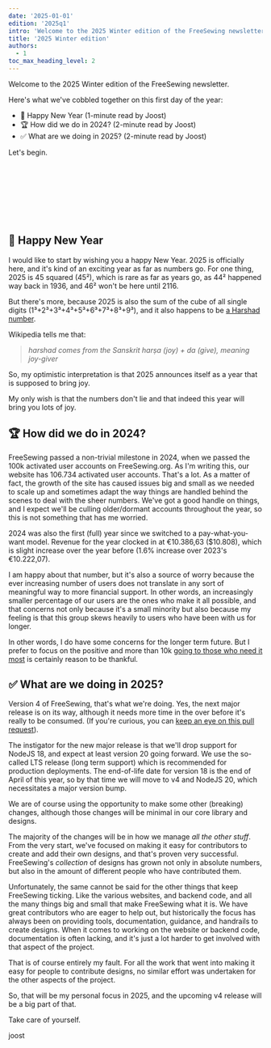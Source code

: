 ```yaml
---
date: '2025-01-01'
edition: '2025q1'
intro: 'Welcome to the 2025 Winter edition of the FreeSewing newsletter.'
title: '2025 Winter edition'
authors:
  - 1
toc_max_heading_level: 2
---
```


Welcome to the 2025 Winter edition of the FreeSewing newsletter.

Here's what we've cobbled together on this first day of the year:

- 🎉 Happy New Year (1-minute read by Joost)
- 🏆 How did we do in 2024? (2-minute read by Joost)
- ✅ What are we doing in 2025? (2-minute read by Joost)

<!-- truncate -->

Let's begin.

&nbsp;

&nbsp;

&nbsp;

&nbsp;

## 🎉  Happy New Year

I would like to start by wishing you a happy New Year. 2025 is officially here,
and it's kind of an exciting year as far as numbers go.
For one thing, 2025 is 45 squared (45²), which is rare as far as years go, as
44² happened way back in 1936, and 46² won't be here until 2116.

But there's more, because 2025 is also the sum of the cube of all single digits
(1³+2³+3³+4³+5³+6³+7³+8³+9³), and it also happens to be [a Harshad
number](https://en.m.wikipedia.org/wiki/Harshad_number).

Wikipedia tells me that:

> _harshad comes from the Sanskrit harṣa (joy) + da (give), meaning joy-giver_

So, my optimistic interpretation is that 2025 announces itself as a year that
is supposed to bring joy.

My only wish is that the numbers don't lie and that indeed this year will bring
you lots of joy.

## 🏆 How did we do in 2024?

FreeSewing passed a non-trivial milestone in 2024, when we passed the 100k
activated user accounts on FreeSewing.org.  As I'm writing this, our website
has 106.734 activated user accounts. That's a lot. As a matter of fact, the
growth of the site has caused issues big and small as we needed to scale up and
sometimes adapt the way things are handled behind the scenes to deal with the
sheer numbers. We've got a good handle on things, and I expect we'll be culling
older/dormant accounts throughout the year, so this is not something that has
me worried.

2024 was also the first (full) year since we switched to a pay-what-you-want model.
Revenue for the year clocked in at €10.386,63 ($10.808), which is slight increase
over the year before (1.6% increase over 2023's €10.222,07).

I am happy about that number, but it's also a source of worry because the ever
increasing number of users does not translate in any sort of meaningful way to
more financial support. In other words, an increasingly smaller percentage of our
users are the ones who make it all possible, and that concerns not only because
it's a small minority but also because my feeling is that this group skews
heavily to users who have been with us for longer.

In other words, I do have some concerns for the longer term future. But I
prefer to focus on the positive and more than 10k [going to those who need it
most](https://freesewing.org/docs/about/pledge) is certainly reason to be thankful.

## ✅ What are we doing in 2025?

Version 4 of FreeSewing, that's what we're doing.
Yes, the next major release is on its way, although it needs more time in the
over before it's really to be consumed. (If you're curious, you can [keep an
eye on this pull request](https://github.com/freesewing/freesewing/pull/7297)).

The instigator for the new major release is that we'll drop support for NodeJS
18, and expect at least version 20 going forward.  We use the so-called LTS
release (long term support) which is recommended for production deployments.
The end-of-life date for version 18 is the end of April of this year, so by
that time we will move to v4 and NodeJS 20, which necessitates a major version bump.

We are of course using the opportunity to make some other (breaking) changes,
although those changes will be minimal in our core library and designs.

The majority of the changes will be in how we manage _all the other stuff_.
From the very start, we've focused on making it easy for contributors to
create and add their own designs, and that's proven very successful.
FreeSewing's _collection_ of designs has grown not only in absolute numbers,
but also in the amount of different people who have contributed them.

Unfortunately, the same cannot be said for the other things that keep
FreeSewing ticking. Like the various websites, and backend code, and all the
many things big and small that make FreeSewing what it is. We have great
contributors who are eager to help out, but historically the focus has
always been on providing tools, documentation, guidance, and handrails to
create designs. When it comes to working on the website or backend code,
documentation is often lacking, and it's just a lot harder to get involved with
that aspect of the project.

That is of course entirely my fault. For all the work that went into making it
easy for people to contribute designs, no similar effort was undertaken for the
other aspects of the project.

So, that will be my personal focus in 2025, and the upcoming v4 release will be
a big part of that.


Take care of yourself.


joost
